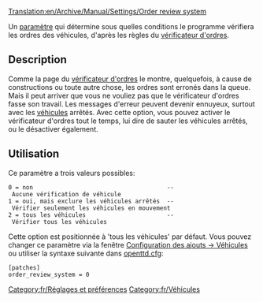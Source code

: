 [[Translation:en/Archive/Manual/Settings/Order review system]]


Un [[fr/Archive/Manual/Settings/Options avancées|paramètre]] qui détermine sous quelles conditions le programme vérifiera les ordres des véhicules, d'après les règles du [[fr/Manual/Ordres#verification-des-ordres|vérificateur d'ordres]].

== Description ==

Comme la page du [[fr/Manual/Ordres#verification-des-ordres|vérificateur d'ordres]] le montre, quelquefois, à cause de constructions ou toute autre chose, les ordres sont erronés dans la queue. Mais il peut arriver que vous ne vouliez pas que le vérificateur d'ordres fasse son travail. Les messages d'erreur peuvent devenir ennuyeux, surtout avec les [[fr/Manual/Véhicules|véhicules]] arrêtés. Avec cette option, vous pouvez activer le vérificateur d'ordres tout le temps, lui dire de sauter les véhicules arrêtés, ou le désactiver également.

== Utilisation ==

Ce paramètre a trois valeurs possibles:

 0 = non                                      -- Aucune vérification de véhicule
 1 = oui, mais exclure les véhicules arrêtés  -- Vérifier seulement les véhicules en mouvement
 2 = tous les véhicules                       -- Vérifier tous les véhicules

Cette option est positionnée à 'tous les véhicules' par défaut. Vous pouvez changer ce paramètre via la fenêtre [[fr/Archive/Manual/Settings/Options avancées/Véhicules|Configuration des ajouts -> Véhicules]] ou utiliser la syntaxe suivante dans [[fr/Archive/Manual/Settings/Openttd.cfg|openttd.cfg]]:

 [patches]
 order_review_system = 0

[[Category:fr/Réglages et préférences]]
[[Category:fr/Véhicules]]